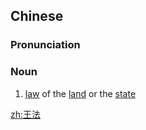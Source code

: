 ==Chinese==
{{zh-forms}}

===Pronunciation===
{{zh-pron
|m=wángfǎ
|c=wong4 faat3
|mn=ông-hoat
|cat=n
}}

===Noun===
{{zh-noun}}

# [[law]] of the [[land]] or the [[state]]

[[zh:王法]]